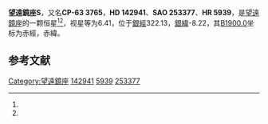 {{Starbox begin
| name = 望遠鏡座S
}}
{{Starbox observe
| epoch = [[J2000.0|J2000.0]]
| constell = [[望遠鏡座|望遠鏡座]]<ref name=SIMBAD>{{cite web
 | url=http://simbad.u-strasbg.fr/simbad/sim-id?Ident=HR+5939
 | title =Pulsating variable Star
 | publisher=Centre de Données astronomiques de Strasbourg
 | work=SIMBAD
 | accessdate=2012-07-13}}</ref><ref name=DATA>{{cite web
 | url=http://vizier.u-strasbg.fr/viz-bin/VizieR-5?-out.add=.&-source=5050&-corr=PK=HR&-out.max=9999&HR=5939
 | title=VizieR Detailed Page
 | accessdate=2012-07-13
 | archive-date=2016-03-04
 | archive-url=https://web.archive.org/web/20160304194014/http://vizier.u-strasbg.fr/viz-bin/VizieR-5?-out.add=.&-source=5050&-corr=PK=HR&-out.max=9999&HR=5939
 | dead-url=no
 }}</ref>
| 星官 = 
| ra = {{RA|16|1|10.7}}<ref name=SIMBAD /><ref name=DATA />
| dec = {{DEC|-63|46|36}}<ref name=SIMBAD /><ref name=DATA />
| appmag_v = 6.41<ref name=SIMBAD /><ref name=DATA />
}}
{{Starbox character
| class = F8II<ref name=SIMBAD /><ref name=DATA />
| b-v = 0.78<ref name=SIMBAD /><ref name=DATA />
| u-b = 0.54<ref name=SIMBAD /><ref name=DATA />
| r-i = <ref name=SIMBAD /><ref name=DATA />
| variable = 
}}
{{Starbox astrometry
| radial_v = 0.54
| prop_mo_ra = 5
| parallax = 
| p_error = 
}}
{{Starbox catalog
| names =CP-63 3765，[[SAO星表|SAO]] 253377，[[HD星表|HD]] 142941，[[HR星表|HR]] 5939}}
{{Starbox reference |Simbad=HR+5939}}
{{Starbox end}}

'''望遠鏡座S'''，又名'''CP-63 3765'''，'''HD 142941'''、'''SAO 253377'''、'''HR 5939'''，是[[望遠鏡座|望遠鏡座]]的一颗恒星<ref name=SIMBAD /><ref name=DATA />，视星等为6.41，位于[[銀道座標系|銀經]]322.13，[[銀道座標系|銀緯]]-8.22，其[[B1900.0|B1900.0]]坐标为赤經{{RA|15|52|11.8}}，赤緯{{DEC|-63|-8.22|28}}。

== 参考文献 ==
{{reflist}}

{{star-stub}}

{{望遠鏡座恒星}}
[[Category:望遠鏡座|Category:望遠鏡座]]
[[Category:HD和HDE天體|142941]]
[[Category:HR天體|5939]]
[[Category:SAO天體|253377]]